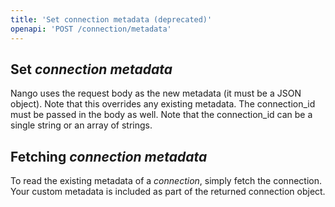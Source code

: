 ```yaml
---
title: 'Set connection metadata (deprecated)'
openapi: 'POST /connection/metadata'
---
```


## Set _connection metadata_

Nango uses the request body as the new metadata (it must be a JSON object). Note that this overrides any existing metadata. The connection_id must be passed in the body as well. Note that the connection_id can be a single string or an array of strings.

## Fetching _connection metadata_

To read the existing metadata of a _connection_, simply fetch the connection. Your custom metadata is included as part of the returned connection object.
